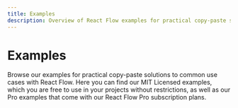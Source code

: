 ```yaml
---
title: Examples
description: Overview of React Flow examples for practical copy-paste solutions to common use cases.
---
```



# Examples

Browse our examples for practical copy-paste solutions to common use cases
with React Flow. Here you can find our MIT Licensed examples, which you are
free to use in your projects without restrictions, as well as our Pro examples
that come with our React Flow Pro subscription plans.

<ExamplesOverviewPage />
